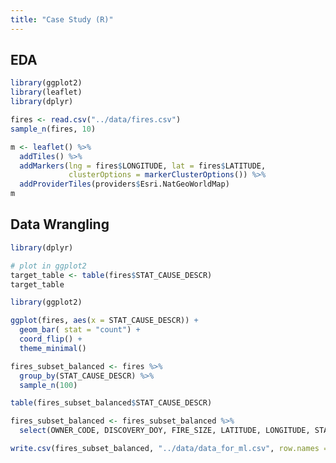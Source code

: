 ```yaml
---
title: "Case Study (R)"
---
```


## EDA

```r
library(ggplot2)
library(leaflet)
library(dplyr)
```

```r
fires <- read.csv("../data/fires.csv")
sample_n(fires, 10)
```


```r
m <- leaflet() %>%
  addTiles() %>%
  addMarkers(lng = fires$LONGITUDE, lat = fires$LATITUDE,
             clusterOptions = markerClusterOptions()) %>%
  addProviderTiles(providers$Esri.NatGeoWorldMap)
m
```


## Data Wrangling

```r
library(dplyr)
```

```r
# plot in ggplot2
target_table <- table(fires$STAT_CAUSE_DESCR)
target_table
```

```r
library(ggplot2)

ggplot(fires, aes(x = STAT_CAUSE_DESCR)) + 
  geom_bar( stat = "count") + 
  coord_flip() +
  theme_minimal()
```


```r
fires_subset_balanced <- fires %>%
  group_by(STAT_CAUSE_DESCR) %>%
  sample_n(100)
```

```r
table(fires_subset_balanced$STAT_CAUSE_DESCR)
```

```r
fires_subset_balanced <- fires_subset_balanced %>%
  select(OWNER_CODE, DISCOVERY_DOY, FIRE_SIZE, LATITUDE, LONGITUDE, STAT_CAUSE_DESCR)
```

```r
write.csv(fires_subset_balanced, "../data/data_for_ml.csv", row.names = FALSE)
```
